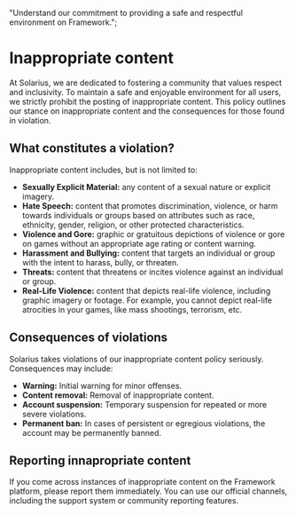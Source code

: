   "Understand our commitment to providing a safe and respectful environment on Framework.";

# Inappropriate content

At Solarius, we are dedicated to fostering a community that values respect and inclusivity. To maintain a safe and enjoyable environment for all users, we strictly prohibit the posting of inappropriate content. This policy outlines our stance on inappropriate content and the consequences for those found in violation.

## What constitutes a violation?

Inappropriate content includes, but is not limited to:

- **Sexually Explicit Material:** any content of a sexual nature or explicit imagery.
- **Hate Speech:** content that promotes discrimination, violence, or harm towards individuals or groups based on attributes such as race, ethnicity, gender, religion, or other protected characteristics.
- **Violence and Gore:** graphic or gratuitous depictions of violence or gore on games without an appropriate age rating or content warning.
- **Harassment and Bullying:** content that targets an individual or group with the intent to harass, bully, or threaten.
- **Threats:** content that threatens or incites violence against an individual or group.
- **Real-Life Violence:** content that depicts real-life violence, including graphic imagery or footage. For example, you cannot depict real-life atrocities in your games, like mass shootings, terrorism, etc.

## Consequences of violations

Solarius takes violations of our inappropriate content policy seriously. Consequences may include:

- **Warning:** Initial warning for minor offenses.
- **Content removal:** Removal of inappropriate content.
- **Account suspension:** Temporary suspension for repeated or more severe violations.
- **Permanent ban:** In cases of persistent or egregious violations, the account may be permanently banned.

## Reporting innapropriate content

If you come across instances of inappropriate content on the Framework platform, please report them immediately. You can use our official channels, including the support system or community reporting features.
